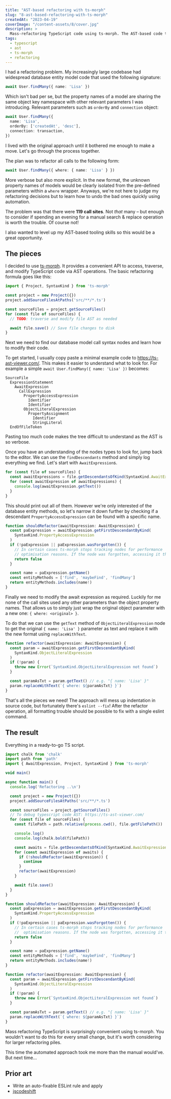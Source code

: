 ```yaml
---
title: "AST-based refactoring with ts-morph"
slug: "8-ast-based-refactoring-with-ts-morph"
createdAt: "2023-04-19"
coverImage: "/content-assets/8/cover.jpg"
description: >
  Mass-refactoring TypeScript code using ts-morph. The AST-based code transformation makes it quick to refactor even the largest codebases.
tags:
  - typescript
  - ast
  - ts-morph
  - refactoring
---
```



I had a refactoring problem. My increasingly large codebase had widespread database entity model code that used the following signature:

```ts
await User.findMany({ name: 'Lisa' })
```

Which isn't bad per se, but the property names of a model are sharing the same object key namespace with other relevant parameters I was introducing. Relevant parameters such as `orderBy` and `connection` object:

```ts
await User.findMany({
  name: 'Lisa',
  orderBy: ['createdAt', 'desc'],
  connection: transaction,
})
```

I lived with the original approach until it bothered me enough to make a move. Let's go through the process together.


The plan was to refactor all calls to the following form:

```ts
await User.findMany({ where: { name: 'Lisa' } })
```

More verbose but also more explicit. In the new format, the unknown property names of models would be clearly isolated from the pre-defined parameters within a `where` wrapper. Anyways, we're not here to judge my refactoring decisions but to learn how to undo the bad ones quickly using automation.

The problem was that there were **119 call sites**. Not _that_ many – but enough to consider if spending an evening for a manual search & replace operation is worth the trouble. Of course not!

I also wanted to level up my AST-based tooling skills so this would be a great opportunity.

## The pieces

I decided to use [ts-morph](https://ts-morph.com/). It provides a convenient API to access, traverse, and modify TypeScript code via AST operations. The basic refactoring formula goes like this:

```ts
import { Project, SyntaxKind } from 'ts-morph'

const project = new Project({})
project.addSourceFilesAtPaths('src/**/*.ts')

const sourceFiles = project.getSourceFiles()
for (const file of sourceFiles) {
  // TODO: traverse and modify file AST as needed

  await file.save() // Save file changes to disk
}
```

Next we need to find our database model call syntax nodes and learn how to modify their code.

To get started, I usually copy paste a minimal example code to https://ts-ast-viewer.com/. This makes it easier to understand what to look for. For example a simple `await User.findMany({ name: 'Lisa' })` becomes:

```
SourceFile
  ExpressionStatement
    AwaitExpression
      CallExpression
        PropertyAccessExpression
          Identifier
          Identifier
        ObjectLiteralExpression
          PropertyAssignment
            Identifier
            StringLiteral
  EndOfFileToken
```

Pasting too much code makes the tree difficult to understand as the AST is so verbose.

Once you have an understanding of the nodes types to look for, jump back to the editor. We can use the `findDescendants` method and simply log everything we find. Let's start with `AwaitExpression`s.

```ts
for (const file of sourceFiles) {
  const awaitExpressions = file.getDescendantsOfKind(SyntaxKind.AwaitExpression)
  for (const awaitExpression of awaitExpressions) {
    console.log(awaitExpression.getText())
  }
}
```

This should print out all of them. However we're only interested of the database entity methods, so let's narrow it down further by checking if a descendant `PropertyAccessExpression` can be found with a specific name.


```ts
function shouldRefactor(awaitExpression: AwaitExpression) {
  const paExpression = awaitExpression.getFirstDescendantByKind(
    SyntaxKind.PropertyAccessExpression
  )
  if (!paExpression || paExpression.wasForgotten()) {
    // In certain cases ts-morph stops tracking nodes for performance
    // optimisation reasons. If the node was forgotten, accessing it throws.
    return false
  }

  const name = paExpression.getName()
  const entityMethods = ['find', 'maybeFind', 'findMany']
  return entityMethods.includes(name!)
}
```

Finally we need to modify the await expression as required. Luckily for me none of the call sites used any other parameters than the object property names. That allows us to simply just wrap the original object parameter with a new one: `{ where: <original> }`.

To do that we can use the `getText` method of `ObjectLiteralExpression` node to get the original `{ name: 'Lisa' }` parameter as text and replace it with the new format using `replaceWithText`.


```ts
function refactor(awaitExpression: AwaitExpression) {
  const param = awaitExpression.getFirstDescendantByKind(
    SyntaxKind.ObjectLiteralExpression
  )
  if (!param) {
    throw new Error(`SyntaxKind.ObjectLiteralExpression not found`)
  }

  const paramAsTxt = param.getText() // e.g. "{ name: 'Lisa' }"
  param.replaceWithText(`{ where: ${paramAsTxt} }`)
}
```

That's all the pieces we need! The approach will mess up indentation in source code, but fortunately there's `eslint --fix`! After the refactor operation, all formatting trouble should be possible to fix with a single eslint command.


## The result

Everything in a ready-to-go TS script.

```ts
import chalk from 'chalk'
import path from 'path'
import { AwaitExpression, Project, SyntaxKind } from 'ts-morph'

void main()

async function main() {
  console.log('Refactoring ..\n')

  const project = new Project({})
  project.addSourceFilesAtPaths('src/**/*.ts')

  const sourceFiles = project.getSourceFiles()
  // To debug typescript code AST: https://ts-ast-viewer.com/
  for (const file of sourceFiles) {
    const filePath = path.relative(process.cwd(), file.getFilePath())

    console.log()
    console.log(chalk.bold(filePath))

    const awaits = file.getDescendantsOfKind(SyntaxKind.AwaitExpression)
    for (const awaitExpression of awaits) {
      if (!shouldRefactor(awaitExpression)) {
        continue
      }
      refactor(awaitExpression)
    }

    await file.save()
  }
}

function shouldRefactor(awaitExpression: AwaitExpression) {
  const paExpression = awaitExpression.getFirstDescendantByKind(
    SyntaxKind.PropertyAccessExpression
  )
  if (!paExpression || paExpression.wasForgotten()) {
    // In certain cases ts-morph stops tracking nodes for performance
    //  optimisation reasons. If the node was forgotten, accessing it throws.
    return false
  }

  const name = paExpression.getName()
  const entityMethods = ['find', 'maybeFind', 'findMany']
  return entityMethods.includes(name!)
}

function refactor(awaitExpression: AwaitExpression) {
  const param = awaitExpression.getFirstDescendantByKind(
    SyntaxKind.ObjectLiteralExpression
  )
  if (!param) {
    throw new Error(`SyntaxKind.ObjectLiteralExpression not found`)
  }

  const paramAsTxt = param.getText() // e.g. "{ name: 'Lisa' }"
  param.replaceWithText(`{ where: ${paramAsTxt} }`)
}
```


Mass refactoring TypeScript is surprisingly convenient using ts-morph. You wouldn't want to do this for every small change, but it's worth considering for larger refactoring piles.

This time the automated approach took me more than the manual would've. But next time...

## Prior art

* Write an auto-fixable ESLint rule and apply
* [jscodeshift](https://github.com/facebook/jscodeshift)
